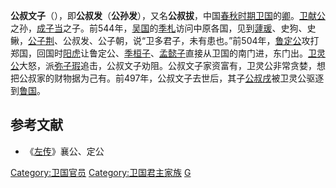 {{模板:Infobox 先秦人物
|名称= 公叔文子
|图像=
|图说=
|姓=[[姬姓|姬]]
|氏=公叔
|名=发
|字=
|别名=拔
|别字=
|谥号=文
|时代=春秋
|国家=[[卫国|卫]] 
|身份=
|出生=
|逝世=
|在位=
|父=[[成子当|成子当]]
|母=
|正妻=
|妾=
|子女=[[公叔戌|公叔戌]]
|太子=
}}
'''公叔文子'''（{{bd|？||？||catIdx=G公叔}}），即'''公叔发'''（'''公孙发'''），又名'''公叔拔'''，中国[[春秋时期|春秋时期]][[卫国|卫国]]的[[卿_(官制)|卿]]。[[卫献公|卫献公]]之孙，[[成子当|成子当]]之子。前544年，[[吴国|吴国]]的[[季札|季札]]访问中原各国，见到[[蘧伯玉|蘧瑗]]、史狗、史鳅，[[公子荆_(卫国)|公子荆]]、公叔发、公子朝，说“卫多君子，未有患也。”前504年，[[鲁定公|鲁定公]]攻打郑国，回国时[[阳虎|阳虎]]让鲁定公、[[季桓子|季桓子]]、[[孟懿子|孟懿子]]直接从卫国的南门进，东门出。[[卫灵公|卫灵公]]大怒，派[[弥子瑕|弥子瑕]]追击，公叔文子劝阻。公叔文子家资富有，卫灵公非常贪婪，想把公叔家的财物据为己有。前497年，公叔文子去世后，其子[[公叔戌|公叔戌]]被卫灵公驱逐到[[鲁国|鲁国]]。

==参考文献==
*《[[左传|左传]]》襄公、定公

[[Category:卫国官员|Category:卫国官员]]
[[Category:卫国君主家族|Category:卫国君主家族]]
[[Category:姬姓|G]]